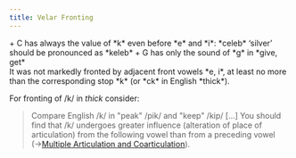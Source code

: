 ```yaml
---
title: Velar Fronting
---
```


<Aside type="quote" title="LotR AppE (I)">
+ C has always the value of *k* even before *e* and *i*: *celeb* ‘silver’ should be pronounced as *keleb*
+ G has only the sound of *g* in *give, get*
</Aside>

<Aside type="quote" title="PE19/71 (3.iii)">It was not markedly fronted by adjacent front vowels *e, i*, at least no more than the corresponding stop *k* (or *ck* in English *thick*).</Aside>

For fronting of /k/ in *thick* consider:

>Compare English /k/ in "peak" /pik/ and "keep" /kip/ \[…\] You should find that /k/ undergoes greater influence (alteration of place of articulation) from the following vowel than from a preceding vowel (&rarr;[Multiple Articulation and Coarticulation](http://www.phon.ox.ac.uk/jcoleman/MULTART_unicode.html)).